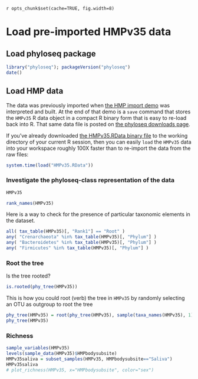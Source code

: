 `r opts_chunk$set(cache=TRUE, fig.width=8)`
<link href="http://joey711.github.com/phyloseq/markdown.css" rel="stylesheet"></link>

# Load pre-imported HMPv35 data

## Load phyloseq package
```r
library("phyloseq"); packageVersion("phyloseq")
date()
```

## Load HMP data
The data was previously imported when [the HMP import demo](HMP_import_example.html) was interpreted and built. At the end of that demo is a `save` command that stores the `HMPv35` R data object in a compact R binary form that is easy to re-load back into R. That same data file is posted on [the phyloseq downloads page]("http://cloud.github.com/downloads/joey711/phyloseq/").

If you've already downloaded [the HMPv35.RData binary file](https://raw.github.com/joey711/phyloseq-demo/gh-pages/HMPv35.RData) to the working directory of your current R session, then you can easily `load` the `HMPv35` data into your workspace roughly 100X faster than to re-import the data from the raw files:
```r
system.time(load("HMPv35.RData"))
```


### Investigate the phyloseq-class representation of the data
```r
HMPv35
```
```r
rank_names(HMPv35)
```

Here is a way to check for the presence of particular taxonomic elements in the dataset.
```r
all( tax_table(HMPv35)[, "Rank1"] == "Root" )
any( "Crenarchaeota" %in% tax_table(HMPv35)[, "Phylum"] )
any( "Bacteroidetes" %in% tax_table(HMPv35)[, "Phylum"] )
any( "Firmicutes" %in% tax_table(HMPv35)[, "Phylum"] )
```


### Root the tree
Is the tree rooted?
```r
is.rooted(phy_tree(HMPv35))
```

This is how you could root (verb) the tree in `HMPv35` by randomly selecting an OTU as outgroup to root the tree
```r
phy_tree(HMPv35) = root(phy_tree(HMPv35), sample(taxa_names(HMPv35), 1), resolve.root=TRUE)
phy_tree(HMPv35)
```


### Richness
```r
sample_variables(HMPv35)
levels(sample_data(HMPv35)$HMPbodysubsite)
HMPv35saliva = subset_samples(HMPv35, HMPbodysubsite=="Saliva")
HMPv35saliva
# plot_richness(HMPv35, x="HMPbodysubsite", color="sex")
```

